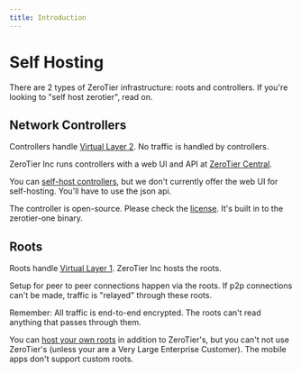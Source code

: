```yaml
---
title: Introduction
---
```


Self Hosting
======
There are 2 types of ZeroTier infrastructure: roots and controllers. If you're looking to "self host zerotier", read on. 


## Network Controllers
Controllers handle [Virtual Layer 2](../zerotier/manual.md#22vl2theethernetvirtualizationlayeraname2_2a). No traffic is handled by controllers. 

ZeroTier Inc runs controllers with a web UI and API at [ZeroTier Central](https://my.zerotier.com).

You can [self-host controllers](./network-controllers), but we don't currently offer the web UI for self-hosting. You'll have to use the json api. 

The controller is open-source. Please check the [license](https://github.com/zerotier/ZeroTierOne/blob/master/LICENSE.txt). It's built in to the zerotier-one binary. 


## Roots
Roots handle [Virtual Layer 1](../zerotier/manual.md#211networktopologyandpeerdiscoveryaname2_1_1a). 
ZeroTier Inc hosts the roots. 

Setup for peer to peer connections happen via the roots. If p2p connections can't be made, traffic is "relayed" through these roots.

Remember: All traffic is end-to-end encrypted. The roots can't read anything that passes through them. 

You can [host your own roots](../zerotier/moons) in addition to ZeroTier's, but you can't not use ZeroTier's (unless your are a Very Large Enterprise Customer).
The mobile apps don't support custom roots. 


